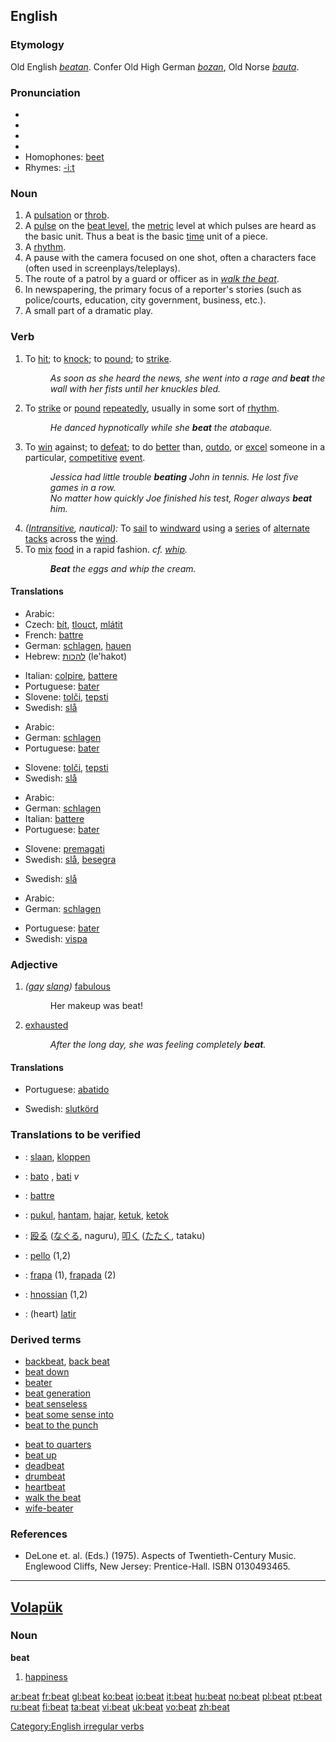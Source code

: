 ==English==

===Etymology===
Old English ''[[beatan]]''. Confer Old High German ''[[bozan]]'', Old Norse ''[[bauta]]''.

===Pronunciation===
*{{AHD|bēt}}
*{{IPA|/biːt/}}
*{{SAMPA|/bi:t/}}
*{{audio|en-us-beat.ogg|Audio (US)}}
*Homophones: [[beet]]
*Rhymes: [[Rhymes:English:-iːt|-iːt]]

===Noun===
{{en-noun}}

# A [[pulsation]] or [[throb]].
# A [[pulse]] on the [[beat level]], the [[metric]] level at which pulses are heard as the basic unit.  Thus a beat is the basic [[time]] unit of a piece.
# A [[rhythm]].
# A pause with the camera focused on one shot, often a characters face (often used in screenplays/teleplays).
# The route of a patrol by a guard or officer as in ''[[walk the beat]]''.
# In newspapering, the primary focus of a reporter's stories (such as police/courts, education, city government, business, etc.).
# A small part of a dramatic play.

===Verb===
[[Category:English irregular verbs]]
{{en-verb|beats|beating|beat|beaten}}

# To [[hit]]; to [[knock]]; to [[pound]]; to [[strike]].
#:''As soon as she heard the news, she went into a rage and '''beat''' the wall with her fists until her knuckles bled.''
# To [[strike]] or [[pound]] [[repeatedly]], usually in some sort of [[rhythm]].
#:''He danced hypnotically while she '''beat''' the atabaque.''
# To [[win]] against; to [[defeat]]; to do [[better]] than, [[outdo]], or [[excel]] someone in a particular, [[competitive]] [[event]].
#:''Jessica had little trouble '''beating''' John in tennis.  He lost five games in a row.''
#:''No matter how quickly Joe finished his test, Roger always '''beat''' him.''
# ''([[Intransitive]], nautical):'' To [[sail]] to [[windward]] using a [[series]] of [[alternate]] [[tack]]s across the [[wind]].
# To [[mix]] [[food]] in a rapid fashion. ''cf. [[whip]].''
#:'''''Beat''' the eggs and whip the cream.''

====Translations====
{{top|to hit, to knock, to pound, to strike}}
*Arabic: {{ARchar|[[يضرب]]}}
*Czech: [[bít]], [[tlouct]], [[mlátit]]
*French: [[battre]]
*German: [[schlagen]], [[hauen]]
*Hebrew: [[להכות]] (le'hakot)
{{mid}}
*Italian: [[colpire]], [[battere]]
*Portuguese: [[bater]]
*Slovene: [[tolči]], [[tepsti]]
*Swedish: [[slå]]
{{bottom}}

{{top|to strike or pound repeatedly}}
*Arabic: {{ARchar|[[يضرب]]}}
*German: [[schlagen]]
*Portuguese: [[bater]]
{{mid}}
*Slovene: [[tolči]], [[tepsti]]
*Swedish: [[slå]]
{{bottom}}

{{top|to win against}}
*Arabic: {{ARchar|[[ينتصر]]}}
*German: [[schlagen]]
*Italian: [[battere]]
*Portuguese: [[bater]]
{{mid}}
*Slovene: [[premagati]]
*Swedish: [[slå]], [[besegra]]
{{bottom}}

{{top|nautical}}
{{mid}}
*Swedish: [[slå]]
{{bottom}}

{{top|to whip}}
*Arabic: {{ARchar|[[يخفق]]}}
*German: [[schlagen]]
{{mid}}
*Portuguese: [[bater]]
*Swedish: [[vispa]]
{{bottom}}

===Adjective===
{{en-adj-more}}

# ''([[gay]] [[slang]])'' [[fabulous]]
#:Her makeup was beat!
# [[exhausted]]
#:''After the long day, she was feeling completely '''beat'''.''

====Translations====
{{top|fabulous}}
{{mid}}
{{bottom}}

{{top|exhausted}}
*Portuguese: [[abatido]]
{{mid}}
*Swedish: [[slutkörd]]
{{bottom}}

===Translations to be verified===
<!--most likely belonging to verb-->
{{rfc-trans}}
{{checktrans}}
{{top}}
*{{ttbc|Dutch}}: [[slaan]], [[kloppen]]
*{{ttbc|Esperanto}}: [[bato]] {{n}}, [[bati]] ''v''
*{{ttbc|French}}: [[battre]]
*{{ttbc|Indonesian}}: [[pukul]], [[hantam]], [[hajar]], [[ketuk]], [[ketok]]
{{mid}}
*{{ttbc|Japanese}}: [[殴る]] ([[なぐる]], naguru), [[叩く]] ([[たたく]], tataku)
*{{ttbc|Latin}}: [[pello]] (1,2)
*{{ttbc|Novial}}: [[frapa]] (1), [[frapada]] (2)
*{{ttbc|Old English}}: [[hnossian]] (1,2)
*{{ttbc|Spanish}}: (heart) [[latir]]
{{bottom}}

===Derived terms===
{{top2}}
*[[backbeat]], [[back beat]]
*[[beat down]]
*[[beater]]
*[[beat generation]]
*[[beat senseless]]
*[[beat some sense into]]
*[[beat to the punch]]
{{mid2}}
*[[beat to quarters]]
*[[beat up]]
*[[deadbeat]]
*[[drumbeat]]
*[[heartbeat]]
*[[walk the beat]]
*[[wife-beater]]
{{bottom}}

===References===
*DeLone et. al. (Eds.) (1975). Aspects of Twentieth-Century Music. Englewood Cliffs, New Jersey: Prentice-Hall. ISBN 0130493465.

----

==[[Volapük]]==

===Noun===
'''beat'''

# [[happiness]]

[[ar:beat]]
[[fr:beat]]
[[gl:beat]]
[[ko:beat]]
[[io:beat]]
[[it:beat]]
[[hu:beat]]
[[no:beat]]
[[pl:beat]]
[[pt:beat]]
[[ru:beat]]
[[fi:beat]]
[[ta:beat]]
[[vi:beat]]
[[uk:beat]]
[[vo:beat]]
[[zh:beat]]